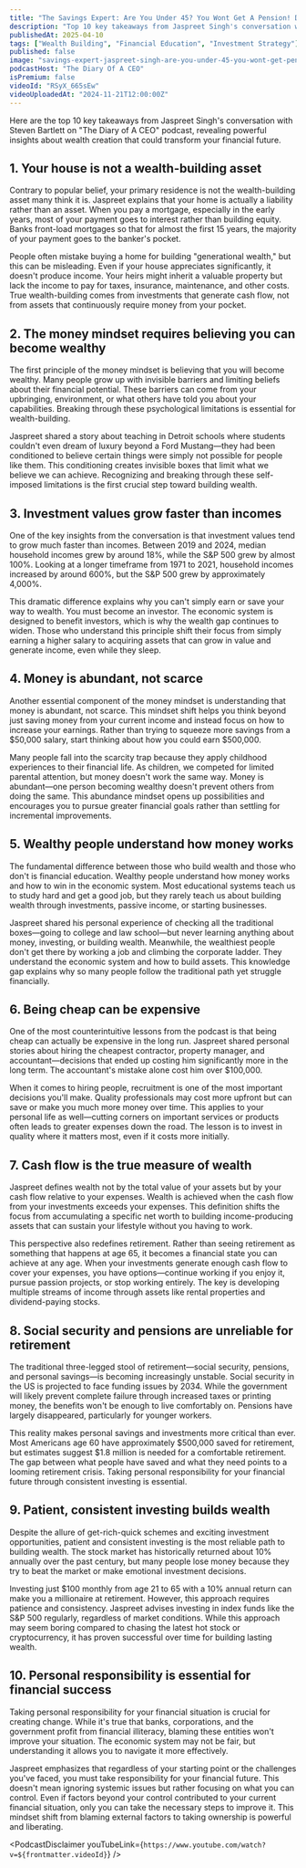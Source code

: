```yaml
---
title: "The Savings Expert: Are You Under 45? You Wont Get A Pension! Dont Buy A House! - Jaspreet Singh"
description: "Top 10 key takeaways from Jaspreet Singh's conversation with Steven Bartlett on "The Diary of A CEO" podcast, revealing powerful insights about wealth creation that could transform your financial future."
publishedAt: 2025-04-10
tags: ["Wealth Building", "Financial Education", "Investment Strategy"]
published: false
image: "savings-expert-jaspreet-singh-are-you-under-45-you-wont-get-pension-dont-buy-house.jpg"
podcastHost: "The Diary Of A CEO"
isPremium: false
videoId: "RSyX_665sEw"
videoUploadedAt: "2024-11-21T12:00:00Z"
---
```



<PodcastSummaryPageLayout frontmatter={frontmatter}>

Here are the top 10 key takeaways from Jaspreet Singh's conversation with Steven Bartlett on "The Diary of A CEO" podcast, revealing powerful insights about wealth creation that could transform your financial future.

## 1. Your house is not a wealth-building asset

Contrary to popular belief, your primary residence is not the wealth-building asset many think it is. Jaspreet explains that your home is actually a liability rather than an asset. When you pay a mortgage, especially in the early years, most of your payment goes to interest rather than building equity. Banks front-load mortgages so that for almost the first 15 years, the majority of your payment goes to the banker's pocket.

People often mistake buying a home for building "generational wealth," but this can be misleading. Even if your house appreciates significantly, it doesn't produce income. Your heirs might inherit a valuable property but lack the income to pay for taxes, insurance, maintenance, and other costs. True wealth-building comes from investments that generate cash flow, not from assets that continuously require money from your pocket.

## 2. The money mindset requires believing you can become wealthy

The first principle of the money mindset is believing that you will become wealthy. Many people grow up with invisible barriers and limiting beliefs about their financial potential. These barriers can come from your upbringing, environment, or what others have told you about your capabilities. Breaking through these psychological limitations is essential for wealth-building.

Jaspreet shared a story about teaching in Detroit schools where students couldn't even dream of luxury beyond a Ford Mustang—they had been conditioned to believe certain things were simply not possible for people like them. This conditioning creates invisible boxes that limit what we believe we can achieve. Recognizing and breaking through these self-imposed limitations is the first crucial step toward building wealth.

## 3. Investment values grow faster than incomes

One of the key insights from the conversation is that investment values tend to grow much faster than incomes. Between 2019 and 2024, median household incomes grew by around 18%, while the S&P 500 grew by almost 100%. Looking at a longer timeframe from 1971 to 2021, household incomes increased by around 600%, but the S&P 500 grew by approximately 4,000%.

This dramatic difference explains why you can't simply earn or save your way to wealth. You must become an investor. The economic system is designed to benefit investors, which is why the wealth gap continues to widen. Those who understand this principle shift their focus from simply earning a higher salary to acquiring assets that can grow in value and generate income, even while they sleep.

## 4. Money is abundant, not scarce

Another essential component of the money mindset is understanding that money is abundant, not scarce. This mindset shift helps you think beyond just saving money from your current income and instead focus on how to increase your earnings. Rather than trying to squeeze more savings from a $50,000 salary, start thinking about how you could earn $500,000.

Many people fall into the scarcity trap because they apply childhood experiences to their financial life. As children, we competed for limited parental attention, but money doesn't work the same way. Money is abundant—one person becoming wealthy doesn't prevent others from doing the same. This abundance mindset opens up possibilities and encourages you to pursue greater financial goals rather than settling for incremental improvements.

## 5. Wealthy people understand how money works

The fundamental difference between those who build wealth and those who don't is financial education. Wealthy people understand how money works and how to win in the economic system. Most educational systems teach us to study hard and get a good job, but they rarely teach us about building wealth through investments, passive income, or starting businesses.

Jaspreet shared his personal experience of checking all the traditional boxes—going to college and law school—but never learning anything about money, investing, or building wealth. Meanwhile, the wealthiest people don't get there by working a job and climbing the corporate ladder. They understand the economic system and how to build assets. This knowledge gap explains why so many people follow the traditional path yet struggle financially.

## 6. Being cheap can be expensive

One of the most counterintuitive lessons from the podcast is that being cheap can actually be expensive in the long run. Jaspreet shared personal stories about hiring the cheapest contractor, property manager, and accountant—decisions that ended up costing him significantly more in the long term. The accountant's mistake alone cost him over $100,000.

When it comes to hiring people, recruitment is one of the most important decisions you'll make. Quality professionals may cost more upfront but can save or make you much more money over time. This applies to your personal life as well—cutting corners on important services or products often leads to greater expenses down the road. The lesson is to invest in quality where it matters most, even if it costs more initially.

## 7. Cash flow is the true measure of wealth

Jaspreet defines wealth not by the total value of your assets but by your cash flow relative to your expenses. Wealth is achieved when the cash flow from your investments exceeds your expenses. This definition shifts the focus from accumulating a specific net worth to building income-producing assets that can sustain your lifestyle without you having to work.

This perspective also redefines retirement. Rather than seeing retirement as something that happens at age 65, it becomes a financial state you can achieve at any age. When your investments generate enough cash flow to cover your expenses, you have options—continue working if you enjoy it, pursue passion projects, or stop working entirely. The key is developing multiple streams of income through assets like rental properties and dividend-paying stocks.

## 8. Social security and pensions are unreliable for retirement

The traditional three-legged stool of retirement—social security, pensions, and personal savings—is becoming increasingly unstable. Social security in the US is projected to face funding issues by 2034. While the government will likely prevent complete failure through increased taxes or printing money, the benefits won't be enough to live comfortably on. Pensions have largely disappeared, particularly for younger workers.

This reality makes personal savings and investments more critical than ever. Most Americans age 60 have approximately $500,000 saved for retirement, but estimates suggest $1.8 million is needed for a comfortable retirement. The gap between what people have saved and what they need points to a looming retirement crisis. Taking personal responsibility for your financial future through consistent investing is essential.

## 9. Patient, consistent investing builds wealth

Despite the allure of get-rich-quick schemes and exciting investment opportunities, patient and consistent investing is the most reliable path to building wealth. The stock market has historically returned about 10% annually over the past century, but many people lose money because they try to beat the market or make emotional investment decisions.

Investing just $100 monthly from age 21 to 65 with a 10% annual return can make you a millionaire at retirement. However, this approach requires patience and consistency. Jaspreet advises investing in index funds like the S&P 500 regularly, regardless of market conditions. While this approach may seem boring compared to chasing the latest hot stock or cryptocurrency, it has proven successful over time for building lasting wealth.

## 10. Personal responsibility is essential for financial success

Taking personal responsibility for your financial situation is crucial for creating change. While it's true that banks, corporations, and the government profit from financial illiteracy, blaming these entities won't improve your situation. The economic system may not be fair, but understanding it allows you to navigate it more effectively.

Jaspreet emphasizes that regardless of your starting point or the challenges you've faced, you must take responsibility for your financial future. This doesn't mean ignoring systemic issues but rather focusing on what you can control. Even if factors beyond your control contributed to your current financial situation, only you can take the necessary steps to improve it. This mindset shift from blaming external factors to taking ownership is powerful and liberating.

<PodcastDisclaimer
  youTubeLink={`https://www.youtube.com/watch?v=${frontmatter.videoId}`}
/>

</PodcastSummaryPageLayout>
